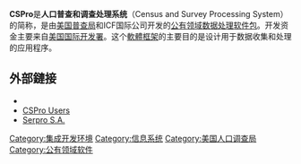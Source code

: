 {{Infobox software
| title = CSPro
| logo = CSPro logo.png
| screenshot = 
| caption = 
| developer = [[美国普查局|美国普查局]]
| latest release version = 7.4
| latest release date = 2020年5月5日
| operating system = [[Microsoft_Windows|Microsoft Windows]]、[[Android|Android]]
| genre = {{link-en|移動應用開發|Mobile app development}}、[[数据处理|数据处理]]
| license = [[公有领域|公有领域]]
| website = {{URL|https://census.gov/data/software/cspro.html}}
}}

'''CSPro'''是'''人口普查和调查处理系统'''（Census and Survey Processing System）的简称，是由[[美国普查局|美国普查局]]和ICF国际公司{{link-en|ICF International}}开发的[[公有领域|公有领域]][[数据处理|数据处理]][[软件包|软件包]]。开发资金主要来自[[美国国际开发署|美国国际开发署]]。这个[[軟體框架|軟體框架]]的主要目的是设计用于数据收集和处理的应用程序。

== 外部鏈接 ==
* {{official website|https://www.census.gov/data/software/cspro.html}}
*[http://www.csprousers.org/ CSPro Users] {{Wayback|url=http://www.csprousers.org/ |date=20110725212330 }}
*[https://web.archive.org/web/20191127092954/http://serpro.com/ Serpro S.A.]

{{統計分析軟件}}
[[Category:集成开发环境|Category:集成开发环境]]
[[Category:信息系统|Category:信息系统]]
[[Category:美国人口调查局|Category:美国人口调查局]]
[[Category:公有领域软件|Category:公有领域软件]]